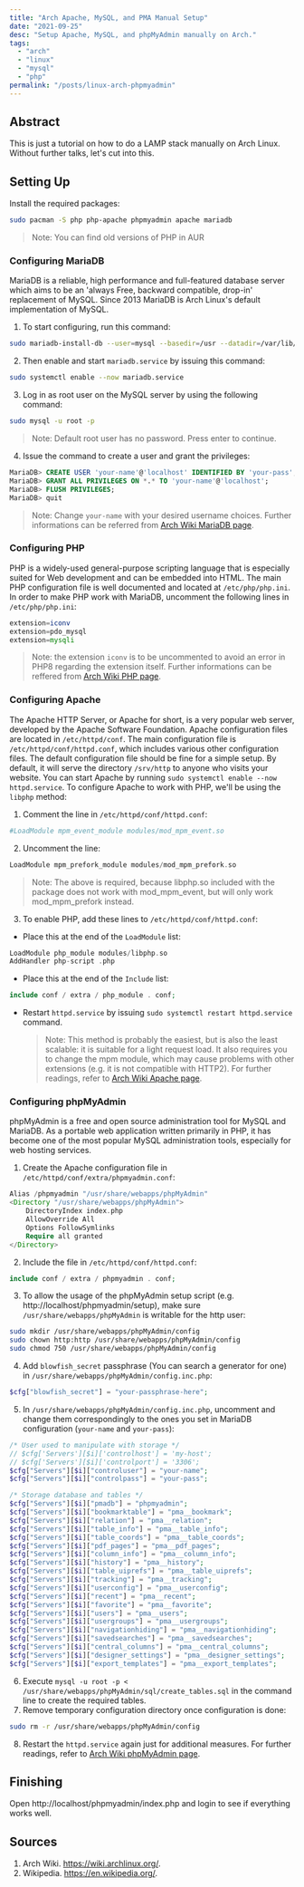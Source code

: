 ```yaml
---
title: "Arch Apache, MySQL, and PMA Manual Setup"
date: "2021-09-25"
desc: "Setup Apache, MySQL, and phpMyAdmin manually on Arch."
tags:
  - "arch"
  - "linux"
  - "mysql"
  - "php"
permalink: "/posts/linux-arch-phpmyadmin"
---
```


## Abstract

This is just a tutorial on how to do a LAMP stack manually on Arch Linux. Without further talks, let's cut into this.

## Setting Up

Install the required packages:

```bash
sudo pacman -S php php-apache phpmyadmin apache mariadb
```

> Note: You can find old versions of PHP in AUR

### Configuring MariaDB

MariaDB is a reliable, high performance and full-featured database server which aims to be an 'always Free, backward compatible, drop-in' replacement of MySQL. Since 2013 MariaDB is Arch Linux's default implementation of MySQL.

1. To start configuring, run this command:

```bash
sudo mariadb-install-db --user=mysql --basedir=/usr --datadir=/var/lib/mysql
```

2. Then enable and start `mariadb.service` by issuing this command:

```bash
sudo systemctl enable --now mariadb.service
```

3. Log in as root user on the MySQL server by using the following command:

```bash
sudo mysql -u root -p
```

> Note: Default root user has no password. Press enter to continue.

4. Issue the command to create a user and grant the privileges:

```sql
MariaDB> CREATE USER 'your-name'@'localhost' IDENTIFIED BY 'your-pass';
MariaDB> GRANT ALL PRIVILEGES ON *.* TO 'your-name'@'localhost';
MariaDB> FLUSH PRIVILEGES;
MariaDB> quit
```

> Note: Change `your-name` with your desired username choices. Further informations can be referred from [Arch Wiki MariaDB page](https://wiki.archlinux.org/index.php/MariaDB).

### Configuring PHP

PHP is a widely-used general-purpose scripting language that is especially suited for Web development and can be embedded into HTML. The main PHP configuration file is well documented and located at `/etc/php/php.ini`. In order to make PHP work with MariaDB, uncomment the following lines in `/etc/php/php.ini`:

```php
extension=iconv
extension=pdo_mysql
extension=mysqli
```

> Note: the extension `iconv` is to be uncommented to avoid an error in PHP8 regarding the extension itself. Further informations can be reffered from [Arch Wiki PHP page](https://wiki.archlinux.org/index.php/PHP).

### Configuring Apache

The Apache HTTP Server, or Apache for short, is a very popular web server, developed by the Apache Software Foundation. Apache configuration files are located in `/etc/httpd/conf`. The main configuration file is `/etc/httpd/conf/httpd.conf`, which includes various other configuration files. The default configuration file should be fine for a simple setup. By default, it will serve the directory `/srv/http` to anyone who visits your website. You can start Apache by running `sudo systemctl enable --now httpd.service`. To configure Apache to work with PHP, we'll be using the `libphp` method:

1. Comment the line in `/etc/httpd/conf/httpd.conf`:

```php
#LoadModule mpm_event_module modules/mod_mpm_event.so
```

2. Uncomment the line:

```php
LoadModule mpm_prefork_module modules/mod_mpm_prefork.so
```

> Note: The above is required, because libphp.so included with the package does not work with mod_mpm_event, but will only work mod_mpm_prefork instead.

3. To enable PHP, add these lines to `/etc/httpd/conf/httpd.conf`:

- Place this at the end of the `LoadModule` list:

```php
LoadModule php_module modules/libphp.so
AddHandler php-script .php
```

- Place this at the end of the `Include` list:

```php
include conf / extra / php_module . conf;
```

- Restart `httpd.service` by issuing `sudo systemctl restart httpd.service` command.
  > Note: This method is probably the easiest, but is also the least scalable: it is suitable for a light request load. It also requires you to change the mpm module, which may cause problems with other extensions (e.g. it is not compatible with HTTP2). For further readings, refer to [Arch Wiki Apache page](https://wiki.archlinux.org/index.php/Apache_HTTP_Server).

### Configuring phpMyAdmin

phpMyAdmin is a free and open source administration tool for MySQL and MariaDB. As a portable web application written primarily in PHP, it has become one of the most popular MySQL administration tools, especially for web hosting services.

1. Create the Apache configuration file in `/etc/httpd/conf/extra/phpmyadmin.conf`:

```php
Alias /phpmyadmin "/usr/share/webapps/phpMyAdmin"
<Directory "/usr/share/webapps/phpMyAdmin">
    DirectoryIndex index.php
    AllowOverride All
    Options FollowSymlinks
    Require all granted
</Directory>
```

2. Include the file in `/etc/httpd/conf/httpd.conf`:

```php
include conf / extra / phpmyadmin . conf;
```

3. To allow the usage of the phpMyAdmin setup script (e.g. http://localhost/phpmyadmin/setup), make sure `/usr/share/webapps/phpMyAdmin` is writable for the http user:

```bash
sudo mkdir /usr/share/webapps/phpMyAdmin/config
sudo chown http:http /usr/share/webapps/phpMyAdmin/config
sudo chmod 750 /usr/share/webapps/phpMyAdmin/config
```

4. Add `blowfish_secret` passphrase (You can search a generator for one) in `/usr/share/webapps/phpMyAdmin/config.inc.php`:

```php
$cfg["blowfish_secret"] = "your-passphrase-here";
```

5. In `/usr/share/webapps/phpMyAdmin/config.inc.php`, uncomment and change them correspondingly to the ones you set in MariaDB configuration (`your-name` and `your-pass`):

```php
/* User used to manipulate with storage */
// $cfg['Servers'][$i]['controlhost'] = 'my-host';
// $cfg['Servers'][$i]['controlport'] = '3306';
$cfg["Servers"][$i]["controluser"] = "your-name";
$cfg["Servers"][$i]["controlpass"] = "your-pass";

/* Storage database and tables */
$cfg["Servers"][$i]["pmadb"] = "phpmyadmin";
$cfg["Servers"][$i]["bookmarktable"] = "pma__bookmark";
$cfg["Servers"][$i]["relation"] = "pma__relation";
$cfg["Servers"][$i]["table_info"] = "pma__table_info";
$cfg["Servers"][$i]["table_coords"] = "pma__table_coords";
$cfg["Servers"][$i]["pdf_pages"] = "pma__pdf_pages";
$cfg["Servers"][$i]["column_info"] = "pma__column_info";
$cfg["Servers"][$i]["history"] = "pma__history";
$cfg["Servers"][$i]["table_uiprefs"] = "pma__table_uiprefs";
$cfg["Servers"][$i]["tracking"] = "pma__tracking";
$cfg["Servers"][$i]["userconfig"] = "pma__userconfig";
$cfg["Servers"][$i]["recent"] = "pma__recent";
$cfg["Servers"][$i]["favorite"] = "pma__favorite";
$cfg["Servers"][$i]["users"] = "pma__users";
$cfg["Servers"][$i]["usergroups"] = "pma__usergroups";
$cfg["Servers"][$i]["navigationhiding"] = "pma__navigationhiding";
$cfg["Servers"][$i]["savedsearches"] = "pma__savedsearches";
$cfg["Servers"][$i]["central_columns"] = "pma__central_columns";
$cfg["Servers"][$i]["designer_settings"] = "pma__designer_settings";
$cfg["Servers"][$i]["export_templates"] = "pma__export_templates";
```

6. Execute `mysql -u root -p < /usr/share/webapps/phpMyAdmin/sql/create_tables.sql` in the command line to create the required tables.
7. Remove temporary configuration directory once configuration is done:

```bash
sudo rm -r /usr/share/webapps/phpMyAdmin/config
```

8. Restart the `httpd.service` again just for additional measures. For further readings, refer to [Arch Wiki phpMyAdmin page](https://wiki.archlinux.org/index.php/PhpMyAdmin).

## Finishing

Open http://localhost/phpmyadmin/index.php and login to see if everything works well.

## Sources

1. Arch Wiki. https://wiki.archlinux.org/.
2. Wikipedia. https://en.wikipedia.org/.
